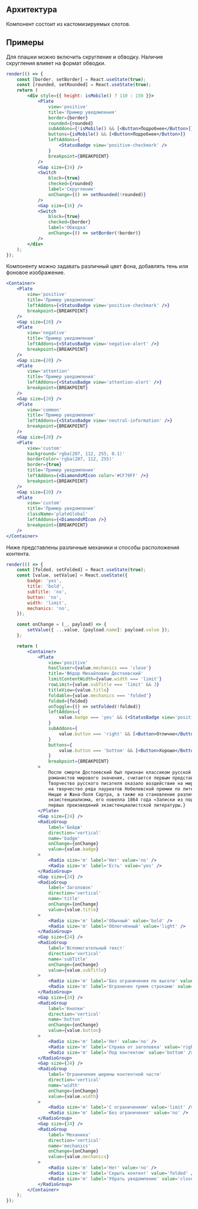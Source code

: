 ## Архитектура

Компонент состоит из кастомизируемых слотов.

## Примеры

Для плашки можно включить скругление и обводку. Наличие скругления влияет на формат обводки.

```jsx live
render(() => {
    const [border, setBorder] = React.useState(true);
    const [rounded, setRounded] = React.useState(true);
    return (
        <div style={{ height: isMobile() ? 110 : 150 }}>
            <Plate
                view='positive'
                title='Пример уведомления'
                border={border}
                rounded={rounded}
                subAddons={!isMobile() && [<Button>Подробнее</Button>]}
                buttons={isMobile() && [<Button>Подробнее</Button>]}
                leftAddons={
                    <StatusBadge view='positive-checkmark' />
                }
                breakpoint={BREAKPOINT}
            />
            <Gap size={24} />
            <Switch
                block={true}
                checked={rounded}
                label='Скругление'
                onChange={() => setRounded(!rounded)}
            />
            <Gap size={16} />
            <Switch
                block={true}
                checked={border}
                label='Обводка'
                onChange={() => setBorder(!border)}
            />
        </div>
    );
});
```

Компоненту можно задавать различный цвет фона, добавлять тень или фоновое изображение.

```jsx live mobileHeight={490}
<Container>
    <Plate
        view='positive'
        title='Пример уведомления'
        leftAddons={<StatusBadge view='positive-checkmark' />}
        breakpoint={BREAKPOINT}
    />
    <Gap size={20} />
    <Plate
        view='negative'
        title='Пример уведомления'
        leftAddons={<StatusBadge view='negative-alert' />}
        breakpoint={BREAKPOINT}
    />
    <Gap size={20} />
    <Plate
        view='attention'
        title='Пример уведомления'
        leftAddons={<StatusBadge view='attention-alert' />}
        breakpoint={BREAKPOINT}
    />
    <Gap size={20} />
    <Plate
        view='common'
        title='Пример уведомления'
        leftAddons={<StatusBadge view='neutral-information' />}
        breakpoint={BREAKPOINT}
    />
    <Gap size={20} />
    <Plate
        view='custom'
        background='rgba(207, 112, 255, 0.1)'
        borderColor='rgba(207, 112, 255)'
        border={true}
        title='Пример уведомления'
        leftAddons={<DiamondsMIcon color='#CF70FF' />}
        breakpoint={BREAKPOINT}
    />
    <Gap size={20} />
    <Plate
        view='custom'
        title='Пример уведомления'
        className='plateGlobal'
        leftAddons={<DiamondsMIcon />}
        breakpoint={BREAKPOINT}
    />
</Container>
```

Ниже представлены различные механики и способы расположения контента.

```jsx live
render(() => {
    const [folded, setFolded] = React.useState(true);
    const [value, setValue] = React.useState({
        badge: 'yes',
        title: 'bold',
        subTitle: 'no',
        button: 'no',
        width: 'limit',
        mechanics: 'no',
    });

    const onChange = (_, payload) => {
        setValue({ ...value, [payload.name]: payload.value });
    };

    return (
        <Container>
            <Plate
                view='positive'
                hasCloser={value.mechanics === 'close'}
                title='Фёдор Михайлович Достоевский'
                limitContentWidth={value.width === 'limit'}
                rowLimit={value.subTitle === 'limit' && 3}
                titleView={value.title}
                foldable={value.mechanics === 'folded'}
                folded={folded}
                onToggle={() => setFolded(!folded)}
                leftAddons={
                    value.badge === 'yes' && (<StatusBadge view='positive-checkmark' />)
                }
                subAddons={
                    value.button === 'right' && [<Button>Отлично</Button>, <Button>Хорошо</Button>]
                }
                buttons={
                    value.button === 'bottom' && [<Button>Хорошо</Button>, <Button>Отлично</Button>]
                }
                breakpoint={BREAKPOINT}
            >
                После смерти Достоевский был признан классиком русской литературы и одним из лучших
                романистов мирового значения, считается первым представителем персонализма в России.
                Творчество русского писателя оказало воздействие на мировую литературу, в частности
                на творчество ряда лауреатов Нобелевской премии по литературе, философов Фридриха
                Ницше и Жана-Поля Сартра, а также на становление различных психологических учений и
                экзистенциализма, его новелла 1864 года «Записки из подполья» считается одним из
                первых произведений экзистенциалистской литературы.}
            </Plate>
            <Gap size={24} />
            <RadioGroup
                label='Бейдж'
                direction='vertical'
                name='badge'
                onChange={onChange}
                value={value.badge}
            >
                <Radio size='m' label='Нет' value='no' />
                <Radio size='m' label='Есть' value='yes' />
            </RadioGroup>
            <Gap size={24} />
            <RadioGroup
                label='Заголовок'
                direction='vertical'
                name='title'
                onChange={onChange}
                value={value.title}
            >
                <Radio size='m' label='Обычный' value='bold' />
                <Radio size='m' label='Облегчённый' value='light' />
            </RadioGroup>
            <Gap size={24} />
            <RadioGroup
                label='Вспомогательный текст'
                direction='vertical'
                name='subTitle'
                onChange={onChange}
                value={value.subTitle}
            >
                <Radio size='m' label='Без ограничения по высоте' value='no' />
                <Radio size='m' label='Ограничен тремя строками' value='limit' />
            </RadioGroup>
            <Gap size={24} />
            <RadioGroup
                label='Кнопки'
                direction='vertical'
                name='button'
                onChange={onChange}
                value={value.button}
            >
                <Radio size='m' label='Нет' value='no' />
                <Radio size='m' label='Справа от заголовка' value='right' />
                <Radio size='m' label='Под контентом' value='bottom' />
            </RadioGroup>
            <Gap size={24} />
            <RadioGroup
                label='Ограничение ширины контентной части'
                direction='vertical'
                name='width'
                onChange={onChange}
                value={value.width}
            >
                <Radio size='m' label='С ограничением' value='limit' />
                <Radio size='m' label='Без ограничения' value='no' />
            </RadioGroup>
            <Gap size={24} />
            <RadioGroup
                label='Механика'
                direction='vertical'
                name='mechanics'
                onChange={onChange}
                value={value.mechanics}
            >
                <Radio size='m' label='Нет' value='no' />
                <Radio size='m' label='Скрыть контент' value='folded' />
                <Radio size='m' label='Убрать уведомление' value='close' />
            </RadioGroup>
        </Container>
    );
});
```
